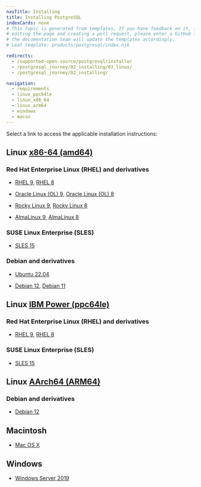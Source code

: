 ```yaml
---
navTitle: Installing
title: Installing PostgreSQL
indexCards: none
# This topic is generated from templates. If you have feedback on it, instead of
# editing the page and creating a pull request, please enter a GitHub issue and
# the documentation team will update the templates accordingly.
# Leaf template: products/postgresql/index.njk

redirects:
  - /supported-open-source/postgresql/installer
  - /postgresql_journey/02_installing/03_linux/
  - /postgresql_journey/02_installing/

navigation:
  - requirements
  - linux_ppc64le
  - linux_x86_64
  - linux_arm64
  - windows
  - macos
---
```


Select a link to access the applicable installation instructions:

## Linux [x86-64 (amd64)](linux_x86_64)

### Red Hat Enterprise Linux (RHEL) and derivatives

- [RHEL 9](linux_x86_64/postgresql_rhel_9), [RHEL 8](linux_x86_64/postgresql_rhel_8)

- [Oracle Linux (OL) 9](linux_x86_64/postgresql_rhel_9), [Oracle Linux (OL) 8](linux_x86_64/postgresql_rhel_8)

- [Rocky Linux 9](linux_x86_64/postgresql_other_linux_9), [Rocky Linux 8](linux_x86_64/postgresql_other_linux_8)

- [AlmaLinux 9](linux_x86_64/postgresql_other_linux_9), [AlmaLinux 8](linux_x86_64/postgresql_other_linux_8)

### SUSE Linux Enterprise (SLES)

- [SLES 15](linux_x86_64/postgresql_sles_15)

### Debian and derivatives

- [Ubuntu 22.04](linux_x86_64/postgresql_ubuntu_22)

- [Debian 12](linux_x86_64/postgresql_debian_12), [Debian 11](linux_x86_64/postgresql_debian_11)

## Linux [IBM Power (ppc64le)](linux_ppc64le)

### Red Hat Enterprise Linux (RHEL) and derivatives

- [RHEL 9](linux_ppc64le/postgresql_rhel_9), [RHEL 8](linux_ppc64le/postgresql_rhel_8)

### SUSE Linux Enterprise (SLES)

- [SLES 15](linux_ppc64le/postgresql_sles_15)

## Linux [AArch64 (ARM64)](linux_arm64)

### Debian and derivatives

- [Debian 12](linux_arm64/postgresql_debian_12)

## Macintosh

- [Mac OS X](macos)

## Windows

- [Windows Server 2019](windows)
